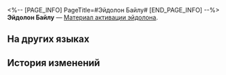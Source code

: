 <%-- [PAGE_INFO]
PageTitle=#Эйдолон Байлу#
[END_PAGE_INFO] --%>
{{Предмет Инфобокс
|id          = 11211
|Изображение = Предмет Эйдолон Байлу.png
|Тип         = Материал активации эйдолона
|Инвентарь   = 
|Редкость    = 5
|Эффект      = 
|Описание    = Материал для повышения уровня Эйдолона Байлу.
}}
'''Эйдолон Байлу''' — [[Материал активации эйдолона]].

==На других языках==
{{На других языках
|en   = Bailu's Eidolon
|zhs  = 【白露】的星魂
|zht  = 【白露】的星魂
|ja   = 「白露」の星魂
|ko   = [백로]의 성혼
|es   = Eidolon de Bailu
|fr   = Eidolon de Bailu
|ru   = Эйдолон Байлу
|th   = Eidolon ของ Bailu
|vi   = Tinh Hồn Của Bailu
|de   = Bailus Eidolon
|id   = Bailu's Eidolon
|pt   = Eidolon de Bailu
}}

==История изменений==
{{История изменений|3.5}}